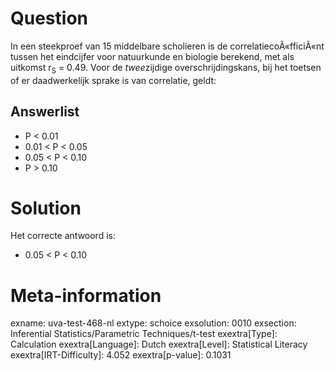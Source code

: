 Question
========

In een steekproef van 15 middelbare scholieren is de
correlatiecoÃ«fficiÃ«nt tussen het eindcijfer voor natuurkunde en
biologie berekend, met als uitkomst r~S~ = 0.49. Voor de *twee*zijdige
overschrijdingskans, bij het toetsen of er daadwerkelijk sprake is van
correlatie, geldt:


Answerlist
----------

* P < 0.01
* 0.01 < P < 0.05
* 0.05 < P < 0.10
* P > 0.10

Solution
========

Het correcte antwoord is: 

* 0.05 < P < 0.10

Meta-information
================
exname: uva-test-468-nl
extype: schoice
exsolution: 0010
exsection: Inferential Statistics/Parametric Techniques/t-test
exextra[Type]: Calculation
exextra[Language]: Dutch
exextra[Level]: Statistical Literacy
exextra[IRT-Difficulty]: 4.052
exextra[p-value]: 0.1031
